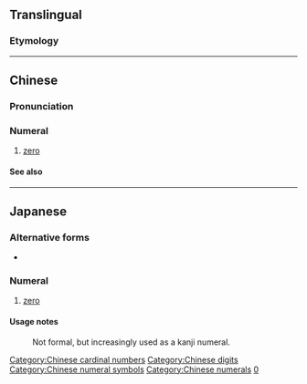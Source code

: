 {{character info/new}}
{{also|Appendix:Variations of "o"|0}}
{{commonscat}}
==Translingual==

===Etymology===
{{rfe|lang=mul}}

{{attention|mul}}

----

==Chinese==
{{zh-forms|alt=零}}

===Pronunciation===
{{zh-pron
|m=líng
|c=ling4
|h=pfs=làng
|mn=lêng
|w=3lin
|ma=y
|cat=num
}}

===Numeral===
{{zh-num}}

# [[zero]]

====See also====
{{Chinese-numbers}}

{{zh-cat|Beginning}}
[[Category:Chinese cardinal numbers]]
[[Category:Chinese digits]]
[[Category:Chinese numeral symbols]]
[[Category:Chinese numerals]]

----

==Japanese==

===Alternative forms===
* {{ja-l|零}}

===Numeral===
{{ja-pos|numeral|ゼロ|れい}}

# [[zero]]

====Usage notes====
: Not formal, but increasingly used as a kanji numeral.

[[Category:Japanese numeral symbols|0]]